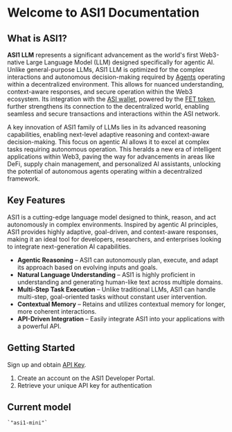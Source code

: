 # Welcome to ASI1 Documentation

## What is ASI1?

**ASI1 LLM** represents a significant advancement as the world's first Web3-native Large Language Model (LLM) designed specifically for agentic AI. Unlike general-purpose LLMs, ASI1 LLM is optimized for the complex interactions and autonomous decision-making required by [Agents](https://fetch.ai/docs/uagents/docs) operating within a decentralized environment. This allows for nuanced understanding, context-aware responses, and secure operation within the Web3 ecosystem. Its integration with the [ASI wallet](https://fetch.ai/docs/network/docs/guides/asi-wallet/web-wallet/get-started), powered by the [FET token](https://fetch.ai/docs/network/docs/introduction/native-and-erc-fet), further strengthens its connection to the decentralized world, enabling seamless and secure transactions and interactions within the ASI network.

A key innovation of ASI1 family of LLMs lies in its advanced reasoning capabilities, enabling next-level adaptive reasoning and context-aware decision-making. This focus on agentic AI allows it to excel at complex tasks requiring autonomous operation. This heralds a new era of intelligent applications within Web3, paving the way for advancements in areas like DeFi, supply chain management, and personalized AI assistants, unlocking the potential of autonomous agents operating within a decentralized framework.

## Key Features

ASI1 is a cutting-edge language model designed to think, reason, and act autonomously in complex environments. Inspired by agentic AI principles, ASI1 provides highly adaptive, goal-driven, and context-aware responses, making it an ideal tool for developers, researchers, and enterprises looking to integrate next-generation AI capabilities.

- **Agentic Reasoning** – ASI1 can autonomously plan, execute, and adapt its approach based on evolving inputs and goals.
- **Natural Language Understanding** – ASI1 is highly proficient in understanding and generating human-like text across multiple domains. 
- **Multi-Step Task Execution** – Unlike traditional LLMs, ASI1 can handle multi-step, goal-oriented tasks without constant user intervention. 
- **Contextual Memory** – Retains and utilizes contextual memory for longer, more coherent interactions. 
- **API-Driven Integration** – Easily integrate ASI1 into your applications with a powerful API.

## Getting Started

Sign up and obtain [API Key](/docs/core/api-key).

1. Create an account on the ASI1 Developer Portal.
2. Retrieve your unique API key for authentication

## Current model

    `"asi1-mini"`

